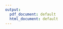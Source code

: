 ```yaml
---
output:
  pdf_document: default
  html_document: default
---
```

```{=latex}

% FRONT PAGE -------------------------------------------------------------------
  
\begin{titlepage}
\begin{center}

\LARGE
Master's Thesis
    
\vspace{0.5cm}
      
\rule{\textwidth}{1.5pt}
\LARGE
\textbf{Test}
\rule{\textwidth}{1.5pt}
   
\vspace{0.5cm}
      
\large
Department of Statistics \\
Ludwig-Maximilians-Universität München 

\vfill

\Large
\textbf{test}

\vfill

\large
Munich, Month Day\textsuperscript{th}, Year
      
\vfill

\includegraphics[width = 0.4\textwidth]{sigillum.png}

\vfill

\normalsize
Submitted in partial fulfillment of the requirements for the degree of M. Sc.
\\

Supervised by test

\end{center}
\end{titlepage}
\end{document}

```